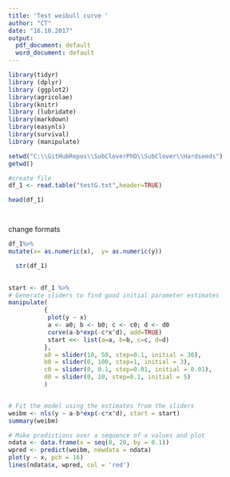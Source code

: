 ```yaml
---
title: 'Test weibull curve '
author: "CT"
date: "16.10.2017"
output:
  pdf_document: default
  word_document: default
---
```



```r
library(tidyr)
library (dplyr)
library (ggplot2)
library(agricolae)
library(knitr)
library (lubridate)
library(markdown)
library(easynls)
library(survival)
library (manipulate)

```




```r
setwd("C:\\GitHubRepos\\SubCloverPhD\\SubClover\\Hardseeds")
getwd()

#create file
df_1 <- read.table("testG.txt",header=TRUE)

head(df_1)




```


change formats 

```r

  
df_1%>%
mutate(x= as.numeric(x),  y= as.numeric(y))

  str(df_1)
  

```


```r
start <- df_1 %>% 
# Generate sliders to find good initial parameter estimates 
manipulate( 
          { 
           plot(y ~ x) 
           a <- a0; b <- b0; c <- c0; d <- d0 
           curve(a-b*exp(-c*x^d), add=TRUE) 
           start <<- list(a=a, b=b, c=c, d=d) 
          }, 
          a0 = slider(10, 50, step=0.1, initial = 30), 
          b0 = slider(0, 100, step=1, initial = 3), 
          c0 = slider(0, 0.1, step=0.01, initial = 0.01), 
          d0 = slider(0, 10, step=0.1, initial = 5) 
          ) 


# Fit the model using the estimates from the sliders 
weibm <- nls(y ~ a-b*exp(-c*x^d), start = start) 
summary(weibm) 

# Make predictions over a sequence of x values and plot 
ndata <- data.frame(x = seq(0, 20, by = 0.1)) 
wpred <- predict(weibm, newdata = ndata) 
plot(y ~ x, pch = 16) 
lines(ndata$x, wpred, col = 'red') 
```



